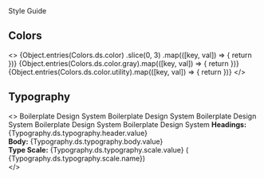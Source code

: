 


<Meta title="Design System / Style Guide" />

<Heading level={1} className="text-transform-uppercase">
  Style Guide
</Heading>

<Spacer className="my-md" />

## Colors

<Spacer className="my-xs" />

<>
  <GridContainer gridSize={3} gridGap={50}>
    {Object.entries(Colors.ds.color)
      .slice(0, 3)
      .map(([key, val]) => {
        return <ColorCard hexColor={val.value} name={val.name} usage={val.usage} />
      })}
    {Object.entries(Colors.ds.color.gray).map(([key, val]) => {
      return <ColorCard hexColor={val.value} name={val.name} usage={val.usage} />
    })}
    {Object.entries(Colors.ds.color.utility).map(([key, val]) => {
      return <ColorCard hexColor={val.value} name={val.name} usage={val.usage} />
    })}
  </GridContainer>
</>

<Spacer />

## Typography

<Spacer className="my-xs" />

<>
  <Container>
    <Heading level={1}>Boilerplate Design System</Heading>
    <Heading level={2}>Boilerplate Design System</Heading>
    <Heading level={3}>Boilerplate Design System</Heading>
    <Heading level={4}>Boilerplate Design System</Heading>
    <Text>Boilerplate Design System</Text>
    <Spacer className="my-xs" />
    <Text>
      <b>Headings:</b> {Typography.ds.typography.header.value}
      <br />
      <b>Body:</b> {Typography.ds.typography.body.value}
      <br />
      <b>Type Scale:</b> {Typography.ds.typography.scale.value} (
      {Typography.ds.typography.scale.name})
      <br />
    </Text>
  </Container>
</>

